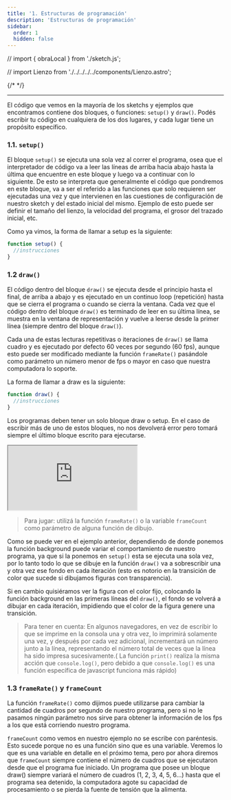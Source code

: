 ```yaml
---
title: '1. Estructuras de programación'
description: 'Estructuras de programación'
sidebar:
  order: 1
  hidden: false
---
```




// import { obraLocal } from './sketch.js';


// import Lienzo from './../../../../components/Lienzo.astro';

{/* <Lienzo code={obraLocal} client:load /> */}

---

El código que vemos en la mayoría de los sketchs y ejemplos que encontramos contiene dos bloques, o funciones: `setup()` y `draw()`. Podés escribir tu código en cualquiera de los dos lugares, y cada lugar tiene un propósito específico.

### 1.1. `setup()`

El bloque `setup()` se ejecuta una sola vez al correr el programa, osea que el interpretador de código va a leer las líneas de arriba hacia abajo hasta la última que encuentre en este bloque y luego va a continuar con lo siguiente. De esto se interpreta que generalmente el código que pondremos en este bloque, va a ser el referido a las funciones que solo requieren ser ejecutadas una vez y que intervienen en las cuestiones de configuración de nuestro sketch y del estado inicial del mismo. Ejemplo de esto puede ser definir el tamaño del lienzo, la velocidad del programa, el grosor del trazado inicial, etc.

Como ya vimos, la forma de llamar a setup es la siguiente:

```javascript
function setup() {
  //instrucciones
}
```

### 1.2 `draw()`

El código dentro del bloque `draw()` se ejecuta desde el principio hasta el final, de arriba a abajo y es ejecutado en un continuo loop (repetición) hasta que se cierra el programa o cuando se cierra la ventana. Cada vez que el código dentro del bloque `draw()` es terminado de leer en su última línea, se muestra en la ventana de representación y vuelve a leerse desde la primer línea (siempre dentro del bloque `draw()`).

Cada una de estas lecturas repetitivas o iteraciones de `draw()` se llama cuadro y es ejecutado por defecto 60 veces por segundo (60 fps), aunque esto puede ser modificado mediante la función `frameRate()` pasándole como parámetro un número menor de fps o mayor en caso que nuestra computadora lo soporte. 

La forma de llamar a draw es la siguiente:

```javascript
function draw() {
  //instrucciones
}
```

Los programas deben tener un solo bloque draw o setup. En el caso de escribir más de uno de estos bloques, no nos devolverá error pero tomará siempre el último bloque escrito para ejecutarse.

<iframe src="https://editor.p5js.org/sebifly/sketches/KSpuwt0hm"></iframe>

> Para jugar: utilizá la función `frameRate()` o la variable `frameCount` como parámetro de alguna función de dibujo.


Como se puede ver en el ejemplo anterior, dependiendo de donde ponemos la función background puede variar el comportamiento de nuestro programa, ya que si la ponemos en `setup()` esta se ejecuta una sola vez, por lo tanto todo lo que se dibuje en la función `draw()` va a sobrescribir una y otra vez ese fondo en cada iteración (esto es notorio en la transición de color que sucede si dibujamos figuras con transparencia). 

Si en cambio quisiéramos ver la figura con el color fijo, colocando la función background en las primeras líneas del `draw()`, el fondo se volverá a dibujar en cada iteración, impidiendo que el color de la figura genere una transición.

> Para tener en cuenta: En algunos navegadores, en vez de escribir lo que se imprime en la consola una y otra vez, lo imprimirá solamente una vez, y después por cada vez adicional, incrementará un número junto a la línea, representando el número total de veces que la línea ha sido impresa sucesivamente.( La función `print()` realiza la misma acción que `console.log()`, pero debido a que `console.log()` es una función específica de javascript funciona más rápido)

### 1.3 `frameRate()` y `frameCount`

La función `frameRate()` como dijimos puede utilizarse para cambiar la cantidad de cuadros por segundo de nuestro programa, pero si no le pasamos ningún parámetro nos sirve para obtener la información de los fps a los que está corriendo nuestro programa. 

`frameCount` como vemos en nuestro ejemplo no se escribe con paréntesis. Esto sucede porque no es una función sino que es una variable. Veremos lo que es una variable en detalle en el próximo tema, pero por ahora diremos que `frameCount` siempre contiene el número de cuadros que se ejecutaron desde que el programa fue iniciado. Un programa que posee un bloque draw() siempre variará el número de cuadros (1, 2, 3, 4, 5, 6...) hasta que el programa sea detenido, la computadora agote su capacidad de procesamiento o se pierda la fuente de tensión que la alimenta.
